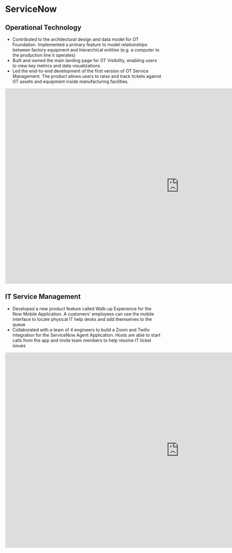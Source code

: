 
# ServiceNow

## Operational Technology
* Contributed to the architectural design and data model for OT Foundation. Implemented a primary feature to model relationships between factory equipment and hierarchical entities (e.g. a computer to the production line it operates)
* Built and owned the main landing page for OT Visibility, enabling users to view key metrics and data visualizations
* Led the end-to-end development of the first version of OT Service Management. The product allows users to raise and track tickets against OT assets and equipment inside manufacturing facilities.

<Bleed>
  <iframe width="1120" height="630" src="https://www.youtube.com/embed/jgUFlZiZeio?start=800" title="YouTube video player" frameBorder="0" allow="accelerometer; autoplay; clipboard-write; encrypted-media; gyroscope; picture-in-picture" allowFullScreen></iframe>
</Bleed>

## IT Service Management
* Developed a new product feature called Walk-up Experience for the Now Mobile Application. A customers’ employees can use the mobile interface to locate physical IT help desks and add themselves to the queue
* Collaborated with a team of 4 engineers to build a Zoom and Twilio integration for the ServiceNow Agent Application. Hosts are able to start calls from the app and invite team members to help resolve IT ticket issues

<Bleed>
  <iframe width="1120" height="630" src="https://www.youtube.com/embed/AjC_nyIugRg" title="YouTube video player" frameBorder="0" allow="accelerometer; autoplay; clipboard-write; encrypted-media; gyroscope; picture-in-picture" allowFullScreen></iframe>
</Bleed>